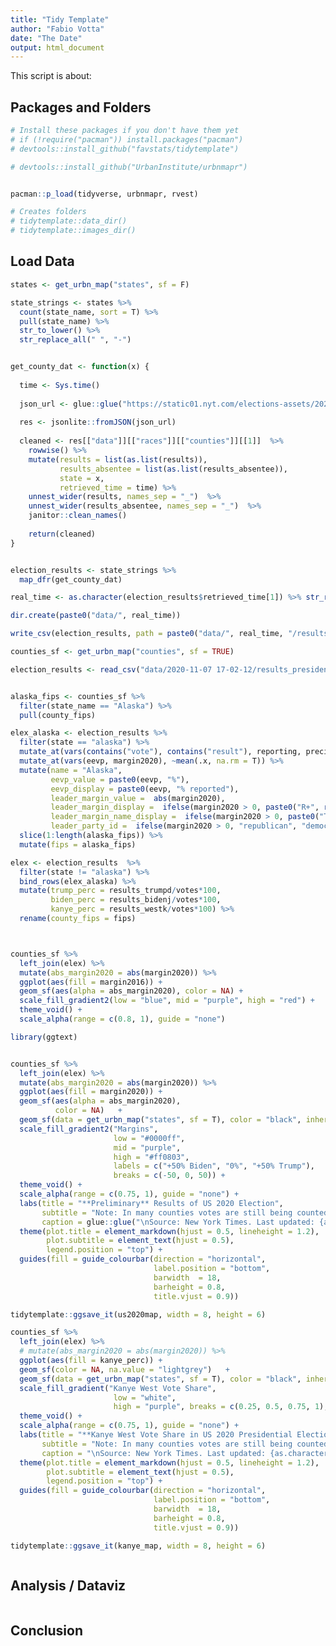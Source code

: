```yaml
---
title: "Tidy Template"
author: "Fabio Votta"
date: "The Date"
output: html_document
---
```


This script is about:



## Packages and Folders

```r
# Install these packages if you don't have them yet
# if (!require("pacman")) install.packages("pacman")
# devtools::install_github("favstats/tidytemplate")

# devtools::install_github("UrbanInstitute/urbnmapr")


pacman::p_load(tidyverse, urbnmapr, rvest)

# Creates folders
# tidytemplate::data_dir()
# tidytemplate::images_dir()
```


## Load Data

```r
states <- get_urbn_map("states", sf = F)

state_strings <- states %>% 
  count(state_name, sort = T) %>% 
  pull(state_name) %>% 
  str_to_lower() %>% 
  str_replace_all(" ", "-")


get_county_dat <- function(x) {
  
  time <- Sys.time()
  
  json_url <- glue::glue("https://static01.nyt.com/elections-assets/2020/data/api/2020-11-03/race-page/{x}/president.json")
  
  res <- jsonlite::fromJSON(json_url)
  
  cleaned <- res[["data"]][["races"]][["counties"]][[1]]  %>% 
    rowwise() %>%
    mutate(results = list(as.list(results)),
           results_absentee = list(as.list(results_absentee)),
           state = x, 
           retrieved_time = time) %>%
    unnest_wider(results, names_sep = "_")  %>%
    unnest_wider(results_absentee, names_sep = "_")  %>% 
    janitor::clean_names()
  
    return(cleaned)
}


election_results <- state_strings %>% 
  map_dfr(get_county_dat)

real_time <- as.character(election_results$retrieved_time[1]) %>% str_replace_all(":", "-")

dir.create(paste0("data/", real_time))

write_csv(election_results, path = paste0("data/", real_time, "/results_president.csv"))
```


```r
counties_sf <- get_urbn_map("counties", sf = TRUE)

election_results <- read_csv("data/2020-11-07 17-02-12/results_president.csv")


alaska_fips <- counties_sf %>% 
  filter(state_name == "Alaska") %>% 
  pull(county_fips) 

elex_alaska <- election_results %>% 
  filter(state == "alaska") %>% 
  mutate_at(vars(contains("vote"), contains("result"), reporting, precincts), ~sum(.x, na.rm = T)) %>% 
  mutate_at(vars(eevp, margin2020), ~mean(.x, na.rm = T)) %>% 
  mutate(name = "Alaska",
         eevp_value = paste0(eevp, "%"),
         eevp_display = paste0(eevp, "% reported"),
         leader_margin_value =  abs(margin2020),
         leader_margin_display =  ifelse(margin2020 > 0, paste0("R+", round(leader_margin_value)),  paste0("D+", round(leader_margin_value))),
         leader_margin_name_display =  ifelse(margin2020 > 0, paste0("Trump +",round(leader_margin_value)),  paste0("Biden +", round(leader_margin_value))),
         leader_party_id =  ifelse(margin2020 > 0, "republican", "democrat"))  %>% 
  slice(1:length(alaska_fips)) %>% 
  mutate(fips = alaska_fips) 

elex <- election_results  %>% 
  filter(state != "alaska") %>% 
  bind_rows(elex_alaska) %>% 
  mutate(trump_perc = results_trumpd/votes*100,
         biden_perc = results_bidenj/votes*100,
         kanye_perc = results_westk/votes*100) %>% 
  rename(county_fips = fips)



counties_sf %>% 
  left_join(elex) %>% 
  mutate(abs_margin2020 = abs(margin2020)) %>% 
  ggplot(aes(fill = margin2016)) +
  geom_sf(aes(alpha = abs_margin2020), color = NA) +
  scale_fill_gradient2(low = "blue", mid = "purple", high = "red") +
  theme_void() +
  scale_alpha(range = c(0.8, 1), guide = "none")
```


```r
library(ggtext)


counties_sf %>% 
  left_join(elex) %>% 
  mutate(abs_margin2020 = abs(margin2020)) %>% 
  ggplot(aes(fill = margin2020)) +
  geom_sf(aes(alpha = abs_margin2020), 
          color = NA)   +
  geom_sf(data = get_urbn_map("states", sf = T), color = "black", inherit.aes = F, fill = NA) +
  scale_fill_gradient2("Margins", 
                       low = "#0000ff", 
                       mid = "purple", 
                       high = "#ff0803",
                       labels = c("+50% Biden", "0%", "+50% Trump"),
                       breaks = c(-50, 0, 50)) +
  theme_void() +
  scale_alpha(range = c(0.75, 1), guide = "none") +
  labs(title = "**Preliminary** Results of US 2020 Election", 
       subtitle = "Note: In many counties votes are still being counted.\n",
       caption = glue::glue("\nSource: New York Times. Last updated: {as.character(elex$retrieved_time)[1]}. Visualization created by @favstats\n")) +
  theme(plot.title = element_markdown(hjust = 0.5, lineheight = 1.2), 
        plot.subtitle = element_text(hjust = 0.5),
        legend.position = "top") +
  guides(fill = guide_colourbar(direction = "horizontal",
                                label.position = "bottom",
                                barwidth  = 18,
                                barheight = 0.8,  
                                title.vjust = 0.9))

tidytemplate::ggsave_it(us2020map, width = 8, height = 6)


```

```r
counties_sf %>% 
  left_join(elex) %>% 
  # mutate(abs_margin2020 = abs(margin2020)) %>% 
  ggplot(aes(fill = kanye_perc)) +
  geom_sf(color = NA, na.value = "lightgrey")   +
  geom_sf(data = get_urbn_map("states", sf = T), color = "black", inherit.aes = F, fill = NA, na.value = "lightgrey") +
  scale_fill_gradient("Kanye West Vote Share", 
                       low = "white", 
                       high = "purple", breaks = c(0.25, 0.5, 0.75, 1), labels = c("0.25%", "0.5%", "0.75%"  ,"1%")) +
  theme_void() +
  scale_alpha(range = c(0.75, 1), guide = "none") +
  labs(title = "**Kanye West Vote Share in US 2020 Presidential Election**", 
       subtitle = "Note: In many counties votes are still being counted.\n",
       caption = "\nSource: New York Times. Last updated: {as.character(elex$retrieved_time)[1]}. Visualization created by @favstats\n") +
  theme(plot.title = element_markdown(hjust = 0.5, lineheight = 1.2), 
        plot.subtitle = element_text(hjust = 0.5),
        legend.position = "top") +
  guides(fill = guide_colourbar(direction = "horizontal",
                                label.position = "bottom",
                                barwidth  = 18,
                                barheight = 0.8,  
                                title.vjust = 0.9))

tidytemplate::ggsave_it(kanye_map, width = 8, height = 6)

```


```r




```


## Analysis / Dataviz

```r



```



## Conclusion